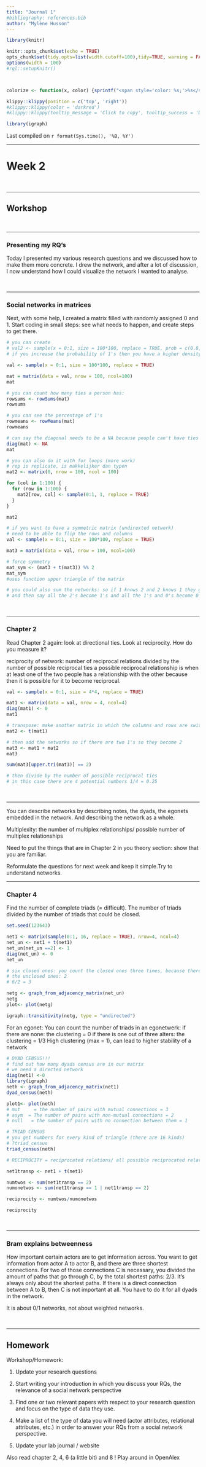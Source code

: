 ```yaml
---
title: "Journal 1"
#bibliography: references.bib
author: "Mylène Husson"
---
```


```r
library(knitr)

knitr::opts_chunk$set(echo = TRUE)
opts_chunk$set(tidy.opts=list(width.cutoff=100),tidy=TRUE, warning = FALSE, message = FALSE,comment = "#>", cache=TRUE, class.source=c("test"), class.output=c("test2"))
options(width = 100)
#rgl::setupKnitr()



colorize <- function(x, color) {sprintf("<span style='color: %s;'>%s</span>", color, x) }

```

```r
klippy::klippy(position = c('top', 'right'))
#klippy::klippy(color = 'darkred')
#klippy::klippy(tooltip_message = 'Click to copy', tooltip_success = 'Done')
```
```r
library(igraph)
```


Last compiled on `r format(Sys.time(), '%B, %Y')`
<br>

------------------------------------------------------------------------

# Week 2
<br>

------------------------------------------------------------------------

## Workshop
<br>

------------------------------------------------------------------------

### Presenting my RQ's
Today I presented my various research questions and we discussed how to make them more concrete. I drew the network, and after a lot of discussion, I now understand how I could visualize the network I wanted to analyse. 

<br>

------------------------------------------------------------------------

### Social networks in matrices
Next, with some help, I created a matrix filled with randomly assigned 0 and 1. Start coding in small steps: see what needs to happen, and create steps to get there. 


```r

# you can create 
# val2 <- sample(x = 0:1, size = 100*100, replace = TRUE, prob = c(0.8, 0.2))
# if you increase the probability of 1's then you have a higher density network

val <- sample(x = 0:1, size = 100*100, replace = TRUE)

mat = matrix(data = val, nrow = 100, ncol=100)
mat

# you can count how many ties a person has:
rowsums <- rowSums(mat)
rowsums

# you can see the percentage of 1's
rowmeans <- rowMeans(mat)
rowmeans
```


```r

# can say the diagonal needs to be a NA because people can't have ties with themselves it depends on the package you use whether you have to say NA or 0
diag(mat) <- NA
mat
```



```r
# you can also do it with for loops (more work)
# rep is replicate, is makkelijker dan typen
mat2 <- matrix(0, nrow = 100, ncol = 100)

for (col in 1:100) {
  for (row in 1:100) {
    mat2[row, col] <- sample(0:1, 1, replace = TRUE)
  }
}

mat2
```

```r
# if you want to have a symmetric matrix (undirexted network)
# need to be able to flip the rows and columns
val <- sample(x = 0:1, size = 100*100, replace = TRUE)

mat3 = matrix(data = val, nrow = 100, ncol=100)

# force symmetry
mat_sym <- (mat3 + t(mat3)) %% 2
mat_sym
#uses function upper triangle of the matrix

# you could also sum the networks: so if 1 knows 2 and 2 knows 1 they get a '2' 
# and then say all the 2's become 1's and all the 1's and 0's become 0's.
```
<br>

------------------------------------------------------------------------

### Chapter 2

Read Chapter 2 again: look at directional ties. Look at reciprocity.
How do you measure it?

reciprocity of network: number of reciprocal relations divided by the number of possible reciprocal ties
a possible reciprocal relationship is when at least one of the two people has a relationship with the other
because then it is possible for it to become reciprocal.

```r

val <- sample(x = 0:1, size = 4*4, replace = TRUE)

mat1 <- matrix(data = val, nrow = 4, ncol=4)
diag(mat1) <- 0
mat1

# transpose: make another matrix in which the columns and rows are switched
mat2 <- t(mat1)

# then add the networks so if there are two 1's so they become 2
mat3 <- mat1 + mat2
mat3

sum(mat3[upper.tri(mat3)] == 2)

# then divide by the number of possible reciprocal ties
# in this case there are 4 potential numbers 1/4 = 0.25

```

<br>

------------------------------------------------------------------------

You can describe networks by describing notes, the dyads, the egonets embedded in the network. And describing the network as a whole.

Multiplexity: the number of multiplex relationships/ possible number of multiplex relationships

Need to put the things that are in Chapter 2 in you theory section: show that you are familiar. 


Reformulate the questions for next week and keep it simple.Try to understand networks.
<br>

------------------------------------------------------------------------

### Chapter 4
Find the number of complete triads (= difficult).
The number of triads divided by the number of triads that could be closed.

```r
set.seed(123643)

net1 <- matrix(sample(0:1, 16, replace = TRUE), nrow=4, ncol=4)
net_un <- net1 + t(net1)
net_un[net_un ==2] <- 1
diag(net_un) <- 0
net_un

# six closed ones: you count the closed ones three times, because there are three ways they could be 'unclosed'
# the unclosed ones: 2
# 6/2 = 3

netg <- graph_from_adjacency_matrix(net_un)
netg
plot<- plot(netg)

igraph::transitivity(netg, type = "undirected")

```

For an egonet:
You can count the number of triads in an egonetwerk:
if there are none: the clustering = 0
if there is one out of three alters: the clustering = 1/3
High clustering (max = 1), can lead to higher stability of a network

```r
# DYAD CENSUS!!!
# find out how many dyads census are in our matrix
# we need a directed network
diag(net1) <-0
library(igraph)
neth <- graph_from_adjacency_matrix(net1)
dyad_census(neth)

plot1<- plot(neth)
# mut	  = the number of pairs with mutual connections = 3
# asym  = The number of pairs with non-mutual connections = 2
# null   = the number of pairs with no connection between them = 1

```

```r
# TRIAD CENSUS
# you get numbers for every kind of triangle (there are 16 kinds)
# ?triad_census
triad_census(neth)

```


```r
# RECIPROCITY = reciprocated relations/ all possible reciprocated relations

net1transp <- net1 + t(net1)

numtwos <- sum(net1transp == 2)
numonetwos <- sum(net1transp == 1 | net1transp == 2)

reciprocity <- numtwos/numonetwos

reciprocity
```


<br>

------------------------------------------------------------------------

### Bram explains betweenness

How important certain actors are to get information across. You want to get information from actor A to actor B, and there are three shortest connections. For two of those connections C is necessary, you divided the amount of paths that go through C, by the total shortest paths: 2/3. It's always only about the shortest paths. If there is a direct connection between A to B, then C is not important at all.
You have to do it for all dyads in the network.

It is about 0/1 networks, not about weighted networks. 

<br>

------------------------------------------------------------------------

## Homework

Workshop/Homework:

1. Update your research questions

2. Start writing your introduction in which you discuss your RQs, the relevance of a social network perspective

3. Find one or two relevant papers with respect to your research question and focus on the type of data they use.

4. Make a list of the type of data you will need (actor attributes, relational attributes, etc.) in order to answer your RQs from a social network perspective.

5. Update your lab journal / website

Also read chapter 2, 4, 6 (a little bit) and 8 !
Play around in OpenAlex
